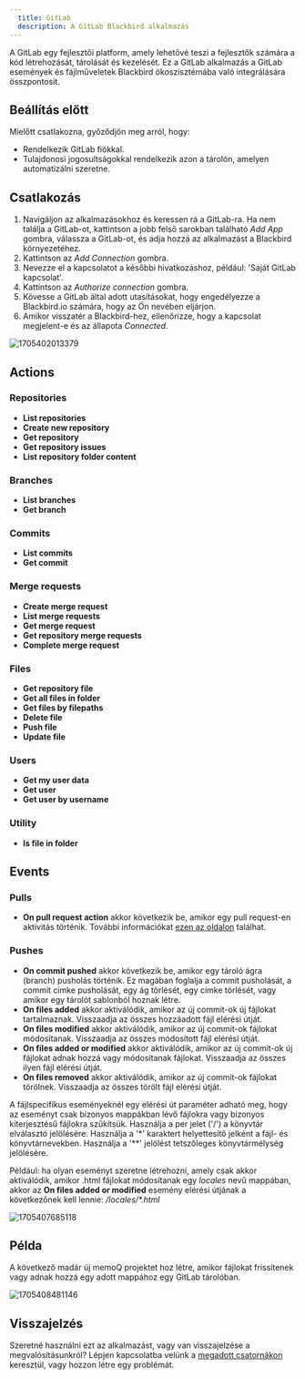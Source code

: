 ```yaml
---
  title: GitLab
  description: A GitLab Blackbird alkalmazás
---
```


<LinkCard title="Megtekintés GitHubon" target="_blank" href="https://github.com/bb-io/GitLab" icon="github" />

A GitLab egy fejlesztői platform, amely lehetővé teszi a fejlesztők számára a kód létrehozását, tárolását és kezelését. Ez a GitLab alkalmazás a GitLab események és fájlműveletek Blackbird ökoszisztémába való integrálására összpontosít.

## Beállítás előtt

Mielőtt csatlakozna, győződjön meg arról, hogy:

- Rendelkezik GitLab fiókkal.
- Tulajdonosi jogosultságokkal rendelkezik azon a tárolón, amelyen automatizálni szeretne.

## Csatlakozás

1. Navigáljon az alkalmazásokhoz és keressen rá a GitLab-ra. Ha nem találja a GitLab-ot, kattintson a jobb felső sarokban található _Add App_ gombra, válassza a GitLab-ot, és adja hozzá az alkalmazást a Blackbird környezetéhez.
2. Kattintson az _Add Connection_ gombra.
3. Nevezze el a kapcsolatot a későbbi hivatkozáshoz, például: 'Saját GitLab kapcsolat'.
4. Kattintson az _Authorize connection_ gombra.
5. Kövesse a GitLab által adott utasításokat, hogy engedélyezze a Blackbird.io számára, hogy az Ön nevében eljárjon.
6. Amikor visszatér a Blackbird-hez, ellenőrizze, hogy a kapcsolat megjelent-e és az állapota _Connected_.

![1705402013379](https://raw.githubusercontent.com/bb-io/GitLab/main/image/README/1705402013379.png)

## Actions

### Repositories

- **List repositories**
- **Create new repository**
- **Get repository**
- **Get repository issues**
- **List repository folder content**

### Branches

- **List branches**
- **Get branch**

### Commits

- **List commits**
- **Get commit**

### Merge requests

- **Create merge request**
- **List merge requests**
- **Get merge request**
- **Get repository merge requests**
- **Complete merge request**

### Files

- **Get repository file**
- **Get all files in folder**
- **Get files by filepaths**
- **Delete file**
- **Push file**
- **Update file**

### Users

- **Get my user data**
- **Get user**
- **Get user by username**

### Utility

- **Is file in folder**

## Events

### Pulls

- **On pull request action** akkor következik be, amikor egy pull request-en aktivitás történik. További információkat [ezen az oldalon](https://docs.GitLab.com/en/webhooks/webhook-events-and-payloads#pull_request) találhat.

### Pushes

- **On commit pushed** akkor következik be, amikor egy tároló ágra (branch) pusholás történik. Ez magában foglalja a commit pusholását, a commit címke pusholását, egy ág törlését, egy címke törlését, vagy amikor egy tárolót sablonból hoznak létre.
- **On files added** akkor aktiválódik, amikor az új commit-ok új fájlokat tartalmaznak. Visszaadja az összes hozzáadott fájl elérési útját.
- **On files modified** akkor aktiválódik, amikor az új commit-ok fájlokat módosítanak. Visszaadja az összes módosított fájl elérési útját.
- **On files added or modified** akkor aktiválódik, amikor az új commit-ok új fájlokat adnak hozzá vagy módosítanak fájlokat. Visszaadja az összes ilyen fájl elérési útját.
- **On files removed** akkor aktiválódik, amikor az új commit-ok fájlokat törölnek. Visszaadja az összes törölt fájl elérési útját.

A fájlspecifikus eseményeknél egy elérési út paraméter adható meg, hogy az eseményt csak bizonyos mappákban lévő fájlokra vagy bizonyos kiterjesztésű fájlokra szűkítsük. Használja a per jelet ('/') a könyvtár elválasztó jelölésére. Használja a '*' karaktert helyettesítő jelként a fájl- és könyvtárnevekben. Használja a '**' jelölést tetszőleges könyvtármélység jelölésére.

Például: ha olyan eseményt szeretne létrehozni, amely csak akkor aktiválódik, amikor .html fájlokat módosítanak egy _locales_ nevű mappában, akkor az **On files added or modified** esemény elérési útjának a következőnek kell lennie: _/locales/\*.html_

![1705407685118](https://raw.githubusercontent.com/bb-io/GitLab/main/image/README/1705407685118.png)

## Példa

A következő madár új memoQ projektet hoz létre, amikor fájlokat frissítenek vagy adnak hozzá egy adott mappához egy GitLab tárolóban.

![1705408481146](https://raw.githubusercontent.com/bb-io/GitLab/main/image/README/1705408481146.png)

## Visszajelzés

Szeretné használni ezt az alkalmazást, vagy van visszajelzése a megvalósításunkról? Lépjen kapcsolatba velünk a [megadott csatornákon](https://www.blackbird.io/) keresztül, vagy hozzon létre egy problémát.